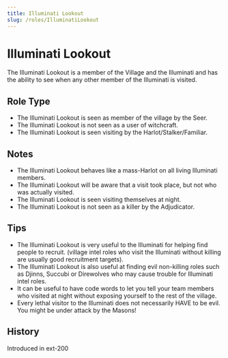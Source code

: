 ```yaml
---
title: Illuminati Lookout
slug: /roles/IlluminatiLookout
---
```


# Illuminati Lookout

The Illuminati Lookout is a member of the Village and the Illuminati and has the ability to see when any other member of the Illuminati is visited.

## Role Type

- The Illuminati Lookout is seen as member of the village by the Seer.
- The Illuminati Lookout is not seen as a user of witchcraft.
- The Illuminati Lookout is seen visiting by the Harlot/Stalker/Familiar.

## Notes

- The Illuminati Lookout behaves like a mass-Harlot on all living Illuminati members.
- The Illuminati Lookout will be aware that a visit took place, but not who was actually visited.
- The Illuminati Lookout is seen visiting themselves at night.
- The Illuminati Lookout is not seen as a killer by the Adjudicator.

## Tips

- The Illuminati Lookout is very useful to the Illuminati for helping find people to recruit. (village intel roles who visit the Illuminati without killing are usually good recruitment targets).
- The Illuminati Lookout is also useful at finding evil non-killing roles such as Djinns, Succubi or Direwolves who may cause trouble for Illuminati intel roles.
- It can be useful to have code words to let you tell your team members who visited at night without exposing yourself to the rest of the village.
- Every lethal visitor to the Illuminati does not necessarily HAVE to be evil. You might be under attack by the Masons!

## History

<timeline lineColor="white">
  <event interval="2018-01-01">Introduced in ext-200</event>
</timeline>
